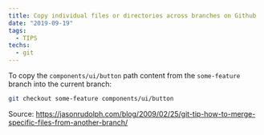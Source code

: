 ```yaml
---
title: Copy individual files or directories across branches on Github
date: "2019-09-19"
tags:
  - TIPS
techs:
  - git
---
```


To copy the `components/ui/button` path content from the `some-feature` branch into the current branch:

```sh
git checkout some-feature components/ui/button
```

Source: https://jasonrudolph.com/blog/2009/02/25/git-tip-how-to-merge-specific-files-from-another-branch/
